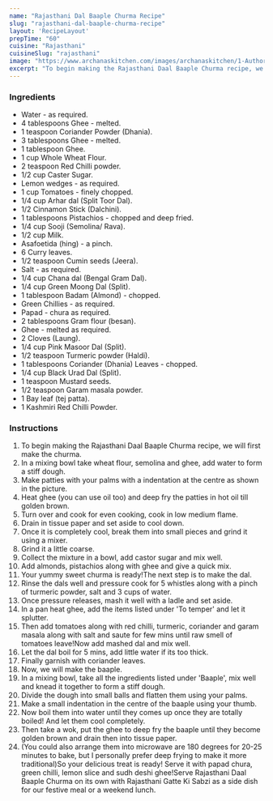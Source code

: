 ---
name: "Rajasthani Dal Baaple Churma Recipe"
slug: "rajasthani-dal-baaple-churma-recipe"
layout: 'RecipeLayout'
prepTime: "60"
cuisine: "Rajasthani"
cuisineSlug: "rajasthani"
image: "https://www.archanaskitchen.com/images/archanaskitchen/1-Author/Dhara_Shah_/lost_dal_baati.jpg"
excerpt: "To begin making the Rajasthani Daal Baaple Churma recipe, we will first make the churma"
---

### Ingredients

- Water - as required.
- 4 tablespoons Ghee - melted.
- 1 teaspoon Coriander Powder (Dhania).
- 3 tablespoons Ghee - melted.
- 1 tablespoon Ghee.
- 1 cup Whole Wheat Flour.
- 2 teaspoon Red Chilli powder.
- 1/2 cup Caster Sugar.
- Lemon wedges - as required.
- 1 cup Tomatoes - finely chopped.
- 1/4 cup Arhar dal (Split Toor Dal).
- 1/2 Cinnamon Stick (Dalchini).
- 1 tablespoons Pistachios - chopped and deep fried.
- 1/4 cup Sooji (Semolina/ Rava).
- 1/2 cup Milk.
- Asafoetida (hing) - a pinch.
- 6 Curry leaves.
- 1/2 teaspoon Cumin seeds (Jeera).
- Salt - as required.
- 1/4 cup Chana dal (Bengal Gram Dal).
- 1/4 cup Green Moong Dal (Split).
- 1 tablespoon Badam (Almond) - chopped.
- Green Chillies - as required.
- Papad - chura as required.
- 2 tablespoons Gram flour (besan).
- Ghee - melted as required.
- 2 Cloves (Laung).
- 1/4 cup Pink Masoor Dal (Split).
- 1/2 teaspoon Turmeric powder (Haldi).
- 1 tablespoons Coriander (Dhania) Leaves - chopped.
- 1/4 cup Black Urad Dal (Split).
- 1 teaspoon Mustard seeds.
- 1/2 teaspoon Garam masala powder.
- 1 Bay leaf (tej patta).
- 1 Kashmiri Red Chilli Powder.

### Instructions

1. To begin making the Rajasthani Daal Baaple Churma recipe, we will first make the churma.
1. In a mixing bowl take wheat flour, semolina and ghee, add water to form a stiff dough.
1. Make patties with your palms with a indentation at the centre as shown in the picture.
1. Heat ghee (you can use oil too) and deep fry the patties in hot oil till golden brown.
1. Turn over and cook for even cooking, cook in low medium flame.
1. Drain in tissue paper and set aside to cool down.
1. Once it is completely cool, break them into small pieces and grind it using a mixer.
1. Grind it a little coarse.
1. Collect the mixture in a bowl, add castor sugar and mix well.
1. Add almonds, pistachios along with ghee and give a quick mix.
1. Your yummy sweet churma is ready!The next step is to make the dal.
1. Rinse the dals well and pressure cook for 5 whistles along with a pinch of turmeric powder, salt and 3 cups of water.
1. Once pressure releases, mash it well with a ladle and set aside.
1. In a pan heat ghee, add the items listed under 'To temper' and let it splutter.
1. Then add tomatoes along with red chilli, turmeric, coriander and garam masala along with salt and saute for few mins until raw smell of tomatoes leave!Now add mashed dal and mix well.
1. Let the dal boil for 5 mins, add little water if its too thick.
1. Finally garnish with coriander leaves.
1. Now, we will make the baaple.
1. In a mixing bowl, take all the ingredients listed under 'Baaple', mix well and knead it together to form a stiff dough.
1. Divide the dough into small balls and flatten them using your palms.
1. Make a small indentation in the centre of the baaple using your thumb.
1. Now boil them into water until they comes up once they are totally boiled! And let them cool completely.
1. Then take a wok, put the ghee to deep fry the baaple until they become golden brown and drain then into tissue paper.
1. (You could also arrange them into microwave are 180 degrees for 20-25 minutes to bake, but I personally prefer deep frying to make it more traditional)So your delicious treat is ready! Serve it with papad chura, green chilli, lemon slice and sudh deshi ghee!Serve Rajasthani Daal Baaple Churma on its own with Rajasthani Gatte Ki Sabzi as a side dish for our festive meal or a weekend lunch.
